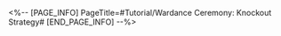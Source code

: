 <%-- [PAGE_INFO]
PageTitle=#Tutorial/Wardance Ceremony: Knockout Strategy#
[END_PAGE_INFO] --%>
{{Tutorial
|sort      = 820001
|title     = Wardance Ceremony: Knockout Strategy
|subtitle  = 
|type      = 
|about     = 
|image1    = Tutorial Wardance Ceremony Knockout Strategy 1.png{{subst:void|<!--$UPLOAD:<<SpriteOutput/TutorialPic/TutorialPage_820001.png>-<Tutorial Wardance Ceremony Knockout Strategy 1.png>-<Tutorial Files>>-->}}
|text1     = Plants will be {{Color|h|nobold=1|constantly refreshed}}. Eliminating the plants will cause the enemy boss to {{Color|h|nobold=1|lose HP}}.<br />{{Color|h|nobold=1|Defeat plants}} to trigger {{Color|h|nobold=1|Highlights}} and gain a massive amount of Vibes.
|image2    = Tutorial Wardance Ceremony Knockout Strategy 2.png{{subst:void|<!--$UPLOAD:<<SpriteOutput/TutorialPic/TutorialPage_820002.png>-<Tutorial Wardance Ceremony Knockout Strategy 2.png>-<Tutorial Files>>-->}}
|text2     = When allies launch {{Color|h|nobold=1|Follow-up ATKs}}, for every {{Color|h|nobold=1|15 enemies hit}}, triggers {{Color|h|nobold=1|"Raging Wildfire"}} to attack all enemies.
|image3    = Tutorial Wardance Ceremony Knockout Strategy 3.png{{subst:void|<!--$UPLOAD:<<SpriteOutput/TutorialPic/TutorialPage_818003.png>-<Tutorial Wardance Ceremony Knockout Strategy 3.png>-<Tutorial Files>>-->}}
|text3     = When your team's Vibes reach the maximum limit in the match, your team will enter the {{Color|h|nobold=1|"Super Hype"}} state.<br />In this state, your opponent will be {{Color|h|nobold=1|Weakness Broken}}, and the DMG they take will increase by {{Color|h|nobold=1|400%}}.
}}